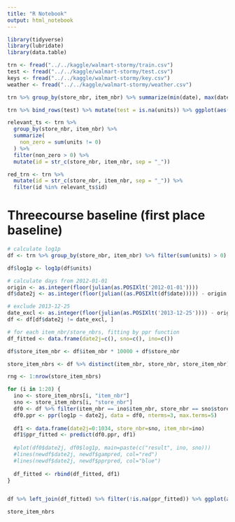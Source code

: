 ```yaml
---
title: "R Notebook"
output: html_notebook
---
```


```r
library(tidyverse)
library(lubridate)
library(data.table)

trn <- fread("../../kaggle/walmart-stormy/train.csv")
test <- fread("../../kaggle/walmart-stormy/test.csv")
keys <- fread("../../kaggle/walmart-stormy/key.csv")
weather <- fread("../../kaggle/walmart-stormy/weather.csv")

trn %>% group_by(store_nbr, item_nbr) %>% summarize(min(date), max(date), n = n()) %>% arrange(desc(n)) %>% ungroup %>% summarize(min(n), max(n))
```

```r
trn %>% bind_rows(test) %>% mutate(test = is.na(units)) %>% ggplot(aes(x = date, y = test)) + geom_point(aes(color = test)) + facet_wrap(~store_nbr)
```

```r
relevant_ts <- trn %>% 
  group_by(store_nbr, item_nbr) %>% 
  summarize(
    non_zero = sum(units != 0)
  ) %>% 
  filter(non_zero > 0) %>% 
  mutate(id = str_c(store_nbr, item_nbr, sep = "_"))
```

```r
red_trn <- trn %>% 
  mutate(id = str_c(store_nbr, item_nbr, sep = "_")) %>% 
  filter(id %in% relevant_ts$id) 

```

# Threecourse baseline (first place baseline)
```r
# calculate log1p
df <- trn %>% group_by(store_nbr, item_nbr) %>% filter(sum(units) > 0)

df$log1p <- log1p(df$units)

# calculate days from 2012-01-01
origin <- as.integer(floor(julian(as.POSIXlt('2012-01-01'))))
df$date2j <- as.integer(floor(julian((as.POSIXlt(df$date))))) - origin

# exclude 2013-12-25
date_excl <- as.integer(floor(julian(as.POSIXlt('2013-12-25')))) - origin
df <- df[df$date2j != date_excl, ]

# for each item_nbr/store_nbrs, fitting by ppr function
df_fitted <- data.frame(date2j=c(), sno=c(), ino=c())

df$store_item_nbr <- df$item_nbr * 10000 + df$store_nbr

store_item_nbrs <- df %>% distinct(item_nbr, store_nbr, store_item_nbr)

rng <- 1:nrow(store_item_nbrs)

for (i in 1:20) {
  ino <- store_item_nbrs[i, "item_nbr"]
  sno <- store_item_nbrs[i, "store_nbr"]
  df0 <- df %>% filter(item_nbr == ino$item_nbr, store_nbr == sno$store_nbr)
  df0.ppr <- ppr(log1p ~ date2j, data = df0, nterms=3, max.terms=5)
  
  df1 <- data.frame(date2j=0:1034, store_nbr=sno, item_nbr=ino)
  df1$ppr_fitted <- predict(df0.ppr, df1)
  
  #plot(df0$date2j, df0$log1p, main=paste(c("result", ino, sno)))
  #lines(newdf$date2j, newdf$gampred, col="red")
  #lines(newdf$date2j, newdf$pprpred, col="blue")
  
  df_fitted <- rbind(df_fitted, df1)
}


df %>% left_join(df_fitted) %>% filter(!is.na(ppr_fitted)) %>% ggplot(aes(x = date2j, y = log1p)) + geom_line() + geom_line(aes(y = ppr_fitted, color = "bl")) + facet_wrap(store_nbr~item_nbr, scales = "free")
```

```r
store_item_nbrs
```

